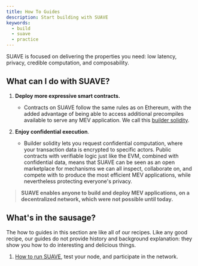 ```yaml
---
title: How To Guides
description: Start building with SUAVE
keywords:
  - build
  - suave
  - practice
---
```


SUAVE is focused on delivering the properties you need: low latency, privacy, credible computation, and composability.

## What can I do with SUAVE?

1. **Deploy more expressive smart contracts.** 
    - Contracts on SUAVE follow the same rules as on Ethereum, with the added advantage of being able to access additional precompiles available to serve any MEV application. We call this [builder solidity](/technical-details/builder-solidity).

2. **Enjoy confidential execution**. 
    - Builder solidity lets you request confidential computation, where your transaction data is encrypted to specific actors. Public contracts with verifiable logic just like the EVM, combined with confidential data, means that SUAVE can be seen as an open marketplace for mechanisms we can all inspect, collaborate on, and compete with to produce the most efficient MEV applications, while nevertheless protecting everyone's privacy.

> **SUAVE enables anyone to build and deploy MEV applications, on a decentralized network, which were not possible until today.**  

## What's in the sausage?

The how to guides in this section are like all of our recipes. Like any good recipe, our guides do not provide history and background explanation: they show you how to do interesting and delicious things. 

1. [How to run SUAVE](/how-to/run-suave), test your node, and participate in the network.